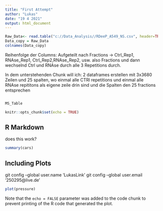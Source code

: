 ```yaml
---
title: "First Attempt"
author: "Lukas"
date: "19 4 2021"
output: html_document
---
```

```r
Raw_Data<- read.table("c://Data_Analysis//RDeeP_A549_NS.csv", header=TRUE, row.names=1, sep = ";")
Data_copy = Raw_Data
colnames(Data_copy)
```
Reihenfolge der Columns: Aufgeteilt nach Fractions -> Ctrl_Rep1, RNAse_Rep1, Ctrl_Rep2,RNAse_Rep2, usw. also Fractions und dann wechselnd Ctrl und RNAse durch alle 3 Repetitions durch.

In dem unterstehenden Chunk will ich: 2 dataframes erstellen mit 3x3680 Zeilen und 25 spalten, wo einmal alle CTRl repetitions und einmal alle RNAse repititons als eigene zeile drin sind und die Spalten den 25 fractions entsprechen

```r



```


```r
MS_Table
```


```r
knitr::opts_chunk$set(echo = TRUE)
```

## R Markdown

does this work?

```r
summary(cars)
```

## Including Plots

git config --global user.name 'LukasLink'
git config --global user.email '250295@live.de'
```r
plot(pressure)
```

Note that the `echo = FALSE` parameter was added to the code chunk to prevent printing of the R code that generated the plot.
